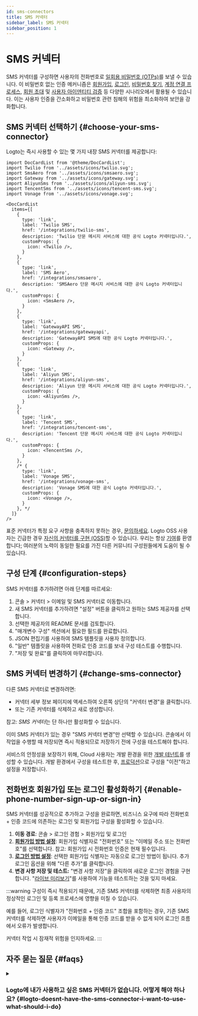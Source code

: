 ```yaml
---
id: sms-connectors
title: SMS 커넥터
sidebar_label: SMS 커넥터
sidebar_position: 1
---
```


# SMS 커넥터

SMS 커넥터를 구성하면 사용자의 전화번호로 [일회용 비밀번호 (OTPs)](https://auth.wiki/otp)를 보낼 수 있습니다. 이 비밀번호 없는 인증 메커니즘은 [회원가입](/end-user-flows/sign-up-and-sign-in/sign-up), [로그인](/end-user-flows/sign-up-and-sign-in/sign-in), [비밀번호 찾기](/end-user-flows/sign-up-and-sign-in/reset-password), [계정 연결 프로세스](/end-user-flows/sign-up-and-sign-in/social-sign-in#account-linking), [회원 초대](/end-user-flows/organization-experience/invite-organization-members) 및 [사용자 아이덴티티 검증](/end-user-flows/security-verification) 등 다양한 시나리오에서 활용될 수 있습니다. 이는 사용자 인증을 간소화하고 비밀번호 관련 침해의 위험을 최소화하여 보안을 강화합니다.

## SMS 커넥터 선택하기 \{#choose-your-sms-connector}

Logto는 즉시 사용할 수 있는 몇 가지 내장 SMS 커넥터를 제공합니다:

```mdx-code-block
import DocCardList from '@theme/DocCardList';
import Twilio from '../assets/icons/twilio.svg';
import SmsAero from '../assets/icons/smsaero.svg';
import Gateway from '../assets/icons/gateway.svg';
import AliyunSms from '../assets/icons/aliyun-sms.svg';
import TencentSms from '../assets/icons/tencent-sms.svg';
import Vonage from '../assets/icons/vonage.svg';

<DocCardList
  items={[
    {
      type: 'link',
      label: 'Twilio SMS',
      href: '/integrations/twilio-sms',
      description: 'Twilio 단문 메시지 서비스에 대한 공식 Logto 커넥터입니다.',
      customProps: {
        icon: <Twilio />,
      }
    },
    {
      type: 'link',
      label: 'SMS Aero',
      href: '/integrations/smsaero',
      description: 'SMSAero 단문 메시지 서비스에 대한 공식 Logto 커넥터입니다.',
      customProps: {
        icon: <SmsAero />,
      }
    },
    {
      type: 'link',
      label: 'GatewayAPI SMS',
      href: '/integrations/gatewayapi',
      description: 'GatewayAPI SMS에 대한 공식 Logto 커넥터입니다.',
      customProps: {
        icon: <Gateway />,
      }
    },
    {
      type: 'link',
      label: 'Aliyun SMS',
      href: '/integrations/aliyun-sms',
      description: 'Aliyun 단문 메시지 서비스에 대한 공식 Logto 커넥터입니다.',
      customProps: {
        icon: <AliyunSms />,
      }
    },
    {
      type: 'link',
      label: 'Tencent SMS',
      href: '/integrations/tencent-sms',
      description: 'Tencent 단문 메시지 서비스에 대한 공식 Logto 커넥터입니다.',
      customProps: {
        icon: <TencentSms />,
      }
    },
    /* {
      type: 'link',
      label: 'Vonage SMS',
      href: '/integrations/vonage-sms',
      description: 'Vonage SMS에 대한 공식 Logto 커넥터입니다.',
      customProps: {
        icon: <Vonage />,
      }
    }, */
  ]}
/>
```

표준 커넥터가 특정 요구 사항을 충족하지 못하는 경우, [문의하세요](https://logto.productlane.com/roadmap). Logto OSS 사용자는 긴급한 경우 [자신의 커넥터를 구현 (OSS)](/logto-oss/develop-your-connector/implement-connectors#build-a-passwordless-connector)할 수 있습니다. 우리는 항상 [기여](/logto-oss/contribution)를 환영합니다; 여러분의 노력이 동일한 필요를 가진 다른 커뮤니티 구성원들에게 도움이 될 수 있습니다.

## 구성 단계 \{#configuration-steps}

SMS 커넥터를 추가하려면 아래 단계를 따르세요:

1. <CloudLink to="/connectors/passwordless">콘솔 > 커넥터 > 이메일 및 SMS 커넥터</CloudLink>로
   이동합니다.
2. 새 SMS 커넥터를 추가하려면 "설정" 버튼을 클릭하고 원하는 SMS 제공자를 선택합니다.
3. 선택한 제공자의 README 문서를 검토합니다.
4. "매개변수 구성" 섹션에서 필요한 필드를 완료합니다.
5. JSON 편집기를 사용하여 SMS 템플릿을 사용자 정의합니다.
6. "일반" 템플릿을 사용하여 전화로 인증 코드를 보내 구성 테스트를 수행합니다.
7. "저장 및 완료"를 클릭하여 마무리합니다.

## SMS 커넥터 변경하기 \{#change-sms-connector}

다른 SMS 커넥터로 변경하려면:

- 커넥터 세부 정보 페이지에 액세스하여 오른쪽 상단의 "커넥터 변경"을 클릭합니다.
- 또는 기존 커넥터를 삭제하고 새로 생성합니다.

참고: *SMS 커넥터*는 단 하나만 활성화할 수 있습니다.

이미 SMS 커넥터가 있는 경우 "SMS 커넥터 변경"만 선택할 수 있습니다. 콘솔에서 이 작업을 수행할 때 저장되면 즉시 적용되므로 저장하기 전에 구성을 테스트해야 합니다.

서비스의 안정성을 보장하기 위해, Cloud 사용자는 개발 환경을 위한 [개발 테넌트](/logto-cloud/tenant-settings#development)를 생성할 수 있습니다. 개발 환경에서 구성을 테스트한 후, [프로덕션](/logto-cloud/tenant-settings#production)으로 구성을 "이전"하고 설정을 저장합니다.

## 전화번호 회원가입 또는 로그인 활성화하기 \{#enable-phone-number-sign-up-or-sign-in}

SMS 커넥터를 성공적으로 추가하고 구성을 완료하면, 비즈니스 요구에 따라 전화번호 + 인증 코드에 의존하는 로그인 및 회원가입 구성을 활성화할 수 있습니다.

1. **이동 경로**: <CloudLink to="/sign-in-experience/sign-up-and-sign-in">콘솔 > 로그인 경험 > 회원가입 및 로그인</CloudLink>
2. [**회원가입 방법 설정**](/end-user-flows/sign-up-and-sign-in/sign-up): 회원가입 식별자로 "전화번호" 또는 "이메일 주소 또는 전화번호"를 선택합니다. 참고: 회원가입 시 전화번호 인증은 현재 필수입니다.
3. [**로그인 방법 설정**](/end-user-flows/sign-up-and-sign-in/sign-in): 선택한 회원가입 식별자는 자동으로 로그인 방법이 됩니다. 추가 로그인 옵션을 위해 "다른 추가"를 클릭합니다.
4. **변경 사항 저장 및 테스트:** "변경 사항 저장"을 클릭하여 새로운 로그인 경험을 구현합니다. "[라이브 미리보기](/customization/live-preview)"를 사용하여 기능을 테스트하는 것을 잊지 마세요.

:::warning
구성이 즉시 적용되기 때문에, 기존 SMS 커넥터를 삭제하면 최종 사용자의 정상적인 로그인 및 등록 프로세스에 영향을 미칠 수 있습니다.

예를 들어, 로그인 식별자가 "전화번호 + 인증 코드" 조합을 포함하는 경우, 기존 SMS 커넥터를 삭제하면 사용자가 이메일을 통해 인증 코드를 받을 수 없게 되어 로그인 흐름에서 오류가 발생합니다.

커넥터 작업 시 잠재적 위험을 인지하세요.
:::

## 자주 묻는 질문 \{#faqs}

<details>
<summary>

### Logto에 내가 사용하고 싶은 SMS 커넥터가 없습니다. 어떻게 해야 하나요? \{#logto-doesnt-have-the-sms-connector-i-want-to-use-what-should-i-do}

</summary>

우리는 더 많은 커넥터를 개발 중입니다. 추가 옵션이 필요하면 Discord에서 요구 사항을 알려주시고 [GitHub](https://github.com/logto-io/logto/issues)에서 기능 요청을 제출하세요. 추가 지원이 필요하면 [이메일로 문의](mailto:contact@logto.io)할 수도 있습니다.

오픈 소스 Logto 사용자에게는 특정 시나리오에 따라 [자신의 커넥터를 사용자 정의](/logto-oss/develop-your-connector)할 수 있는 확장 가능한 커넥터 생성 방법을 제공합니다. 커뮤니티의 다른 사람들이 여러분의 작업에서 혜택을 받을 수 있도록 Logto에 풀 리퀘스트를 제출하는 것을 항상 환영합니다.

</details>
